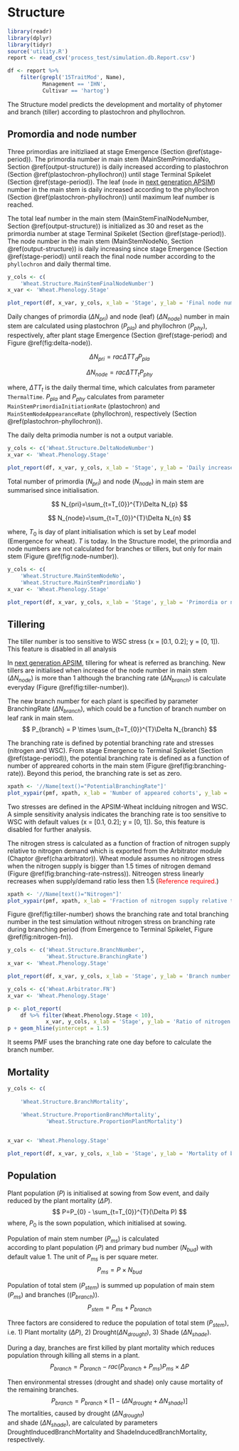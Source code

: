 # Structure {#cha-structure}


```r
library(readr)
library(dplyr)
library(tidyr)
source('utility.R')
report <- read_csv('process_test/simulation.db.Report.csv')

df <- report %>% 
    filter(grepl('15TraitMod', Name),
           Management == 'IHN',
           Cultivar == 'hartog')

```


The Structure model predicts the development and mortality of phytomer and branch (tiller) according to plastochron and phyllochron. 




## Promordia and node number

Three primordias are initizliaed at stage Emergence (Section \@ref(stage-period)). The primordia number in main stem (MainStemPrimordiaNo, Section \@ref(output-structure)) is daily increased according to plastochron (Section \@ref(plastochron-phyllochron)) until stage Terminal Spikelet (Section \@ref(stage-period)). The leaf (`node` in [next generation APSIM](https://github.com/APSIMInitiative/ApsimX)) number in the main stem is daily increased according to the phyllochron (Section \@ref(plastochron-phyllochron)) until maximum leaf number is reached. 




The total leaf number in the main stem (MainStemFinalNodeNumber, Section \@ref(output-structure)) is initialized as 30 and reset as the primordia number at stage Terminal Spikelet (Section \@ref(stage-period)). The node number in the main stem (MainStemNodeNo, Section \@ref(output-structure)) is daily increasing since stage  Emergence (Section \@ref(stage-period)) until reach the final node number according to the `phyllochron` and daily thermal time. 



<div class="fig-output">
```r


y_cols <- c(
    'Wheat.Structure.MainStemFinalNodeNumber')
x_var <- 'Wheat.Phenology.Stage'

plot_report(df, x_var, y_cols, x_lab = 'Stage', y_lab = 'Final node number in main stem')

```
</div>



Daily changes of primordia ($\Delta N_{pri}$) and node (leaf) ($\Delta N_{node}$) number in main stem are calculated using plastochron ($P_{pla}$) and phyllochron ($P_{phy}$), respectively, after plant stage Emergence (Section \@ref(stage-period) and Figure \@ref(fig:delta-node)).

$$
 \Delta N_{pri}=rac{\Delta TT_{d}}{P_{pla}}
$$

$$
 \Delta N_{node}=rac{\Delta TT_{t}}{P_{phy}}
$$

where, $\Delta TT_{t}$ is the daily thermal time, which calculates from parameter `ThermalTime`. $P_{pla}$ and $P_{phy}$ calculates from parameter `MainStemPrimordiaInitiationRate` (plastochron) and `MainStemNodeAppearanceRate` (phyllochron), respectively (Section \@ref(plastochron-phyllochron)).



<div class="alert alert-danger"><p>
The daily delta primodia number is not a output variable.
</p></div>



<div class="fig-output">
```r
y_cols <- c('Wheat.Structure.DeltaNodeNumber')
x_var <- 'Wheat.Phenology.Stage'

plot_report(df, x_var, y_cols, x_lab = 'Stage', y_lab = 'Daily increase of node number in main stem')
```
</div>


Total number of primordia ($N_{pri}$) and node ($N_{node}$) in main stem are summarised since initialisation.

$$
    N_{pri}=\sum_{t=T_{0}}^{T}\Delta N_{p}
$$

$$
    N_{node}=\sum_{t=T_{0}}^{T}\Delta N_{n}
$$

where, $T_{0}$ is day of plant initialisation which is set by Leaf model (Emergence for wheat).  $T$ is today. In the Structure model, the primordia and node numbers are not calculated for branches or tillers, but only for main stem (Figure \@ref(fig:node-number)). 



<div class="fig-output">
```r
y_cols <- c(
    'Wheat.Structure.MainStemNodeNo', 
    'Wheat.Structure.MainStemPrimordiaNo')
x_var <- 'Wheat.Phenology.Stage'

plot_report(df, x_var, y_cols, x_lab = 'Stage', y_lab = 'Primordia or node number in main stem')

```
</div>


## Tillering

<div class="alert alert-danger"><p>
The tiller number is too sensitive to WSC stress (x = [0.1, 0.2]; y = [0, 1]). This feature is disabled in all analysis
</p></div>



In [next generation APSIM](https://github.com/APSIMInitiative/ApsimX), tillering for wheat is referred as branching. New tillers are initialised when increase of the node number in 
main stem ($\Delta N_{node}$) is more than 1 although the branching rate ($\Delta N_{branch}$) is calculate everyday (Figure \@ref(fig:tiller-number)). 

The new branch number for each plant 
is specified by parameter BranchingRate ($\Delta N_{branch}$), which could be a function of 
branch number on leaf rank in main stem.
$$
     P_{branch} = P \times \sum_{t=T_{0}}^{T}\Delta N_{branch}
$$


The branching rate is defined by potential branching rate and stresses (nitrogen and WSC). From stage Emergence to Terminal Spikelet (Section \@ref(stage-period)), the potential branching rate is defined as  a function of number of appreared cohorts in the main stem (Figure \@ref(fig:branching-rate)). Beyond this period, the branching rate is set as zero. 


<div class="fig-input">
```r
xpath <- '//Name[text()="PotentialBranchingRate"]'
plot_xypair(pmf, xpath, x_lab = 'Number of appeared cohorts', y_lab = 'Branching rate')

```
</div>


Two stresses are defined in the APSIM-Wheat inclduing nitrogen and WSC. A simple sensitivity analysis indicates the branching rate is too sensitive to WSC with default values (x = [0.1, 0.2]; y = [0, 1]). So, this feature is disabled for further analysis. 

The nitrogen stress is calculated as a function of fraction of nitrogen supply relative to nitrogen demand which is exported from the Arbitrator module (Chaptor \@ref(cha:arbitrator)). Wheat module assumes no nitrogen stress when the nitrogen supply is bigger than 1.5 times of nitrogen demand (Figure \@ref(fig:branching-rate-nstress)). Nitreogen stress linearly recreases when supply/demand ratio less then 1.5 (<font color="red">Reference required.</font>)


<div class="fig-input">
```r
xpath <- '//Name[text()="Nitrogen"]'
plot_xypair(pmf, xpath, x_lab = 'Fraction of nitrogen supply relative to nitrogen demand', y_lab = 'Effect of nitrogen stress on branching rate')

```
</div>




Figure \@ref(fig:tiller-number) shows the branching rate and total branching number in the test simulation without nitrogen stress on branching rate during branching period (from Emergence to Terminal Spikelet, Figure \@ref(fig:nitrogen-fn)).

<div class="fig-output">
```r
y_cols <- c('Wheat.Structure.BranchNumber', 
            'Wheat.Structure.BranchingRate')
x_var <- 'Wheat.Phenology.Stage'

plot_report(df, x_var, y_cols, x_lab = 'Stage', y_lab = 'Branch number or branching rate')

```
</div>



<div class="fig-output">
```r
y_cols <- c('Wheat.Arbitrator.FN')
x_var <- 'Wheat.Phenology.Stage'

p <- plot_report(
    df %>% filter(Wheat.Phenology.Stage < 10),
            x_var, y_cols, x_lab = 'Stage', y_lab = 'Ratio of nitrogen supply and demand')
p + geom_hline(yintercept = 1.5)

```
</div>



<div class="alert alert-danger"><p>
It seems PMF uses the branching rate one day before to calculate the branch number.
</p></div>

## Mortality

<div class="fig-output">
```r
y_cols <- c(
    
    'Wheat.Structure.BranchMortality',
    
    'Wheat.Structure.ProportionBranchMortality', 
            'Wheat.Structure.ProportionPlantMortality')


x_var <- 'Wheat.Phenology.Stage'

plot_report(df, x_var, y_cols, x_lab = 'Stage', y_lab = 'Mortality of branching')

```

</div>

## Population

Plant population ($P$) is initialised at sowing from Sow event, and 
daily reduced by the plant mortality ($\Delta P$).
$$
    P=P_{0} - \sum_{t=T_{0}}^{T}(\Delta P)
$$
where, $P_{0}$ is the sown population, which initialised at sowing.

Population of main stem number ($P_{ms}$) is calculated  
according to plant population ($P$) and primary bud number ($N_{bud}$) 
with default value 1. The unit of $P_{ms}$ is per square meter.
$$
    P_{ms}=P \times N_{bud}
$$

Population of total stem ($P_{stem}$) is summed up 
population of main stem ($P_{ms}$) and branches (($P_{branch}$)).
$$
    P_{stem} = P_{ms} + P_{branch}
$$

Three factors are considered to reduce the population of total stem ($P_{stem}$), i.e.
1) Plant mortality ($\Delta P$), 2) Drought($\Delta N_{drought}$), 
3) Shade ($\Delta N_{shade}$). 

During a day, branches are first killed by plant mortality which 
reduces population through killing all stems in a plant.
$$
P_{branch} = P_{branch} - rac{(P_{branch} + P_{ms})}{P_{ms}} \times \Delta P
$$

Then environmental stresses (drought and shade) only cause mortality of 
the remaining branches.
$$
    P_{branch} = P_{branch} \times [1 - (\Delta N_{drought}+\Delta N_{shade})]
$$
The mortalities, caused by drought ($\Delta N_{drought}$)  
and shade ($\Delta N_{shade}$), are calculated by parameters 
DroughtInducedBranchMortality and ShadeInducedBranchMortality, respectively.








